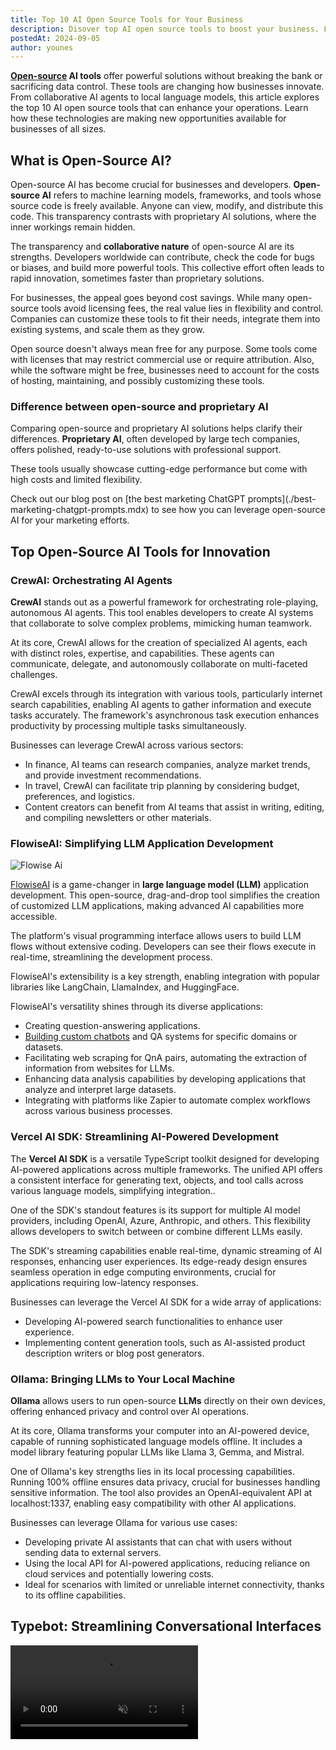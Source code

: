 ```yaml
---
title: Top 10 AI Open Source Tools for Your Business
description: Disover top AI open source tools to boost your business. Learn how these innovative solutions can enhance operations, save costs, and drive growth. Explore now!
postedAt: 2024-09-05
author: younes
---
```


**[Open-source](./open-source-chatbots.mdx) AI tools** offer powerful solutions without breaking the bank or sacrificing data control. These tools are changing how businesses innovate. From collaborative AI agents to local language models, this article explores the top 10 AI open source tools that can enhance your operations. Learn how these technologies are making new opportunities available for businesses of all sizes.

## What is Open-Source AI?

Open-source AI has become crucial for businesses and developers. **Open-source AI** refers to machine learning models, frameworks, and tools whose source code is freely available. Anyone can view, modify, and distribute this code. This transparency contrasts with proprietary AI solutions, where the inner workings remain hidden.

The transparency and **collaborative nature** of open-source AI are its strengths. Developers worldwide can contribute, check the code for bugs or biases, and build more powerful tools. This collective effort often leads to rapid innovation, sometimes faster than proprietary solutions.

For businesses, the appeal goes beyond cost savings. While many open-source tools avoid licensing fees, the real value lies in flexibility and control. Companies can customize these tools to fit their needs, integrate them into existing systems, and scale them as they grow.

<Info>
  Open source doesn't always mean free for any purpose. Some tools come with
  licenses that may restrict commercial use or require attribution. Also, while
  the software might be free, businesses need to account for the costs of
  hosting, maintaining, and possibly customizing these tools.
</Info>

### Difference between open-source and proprietary AI

Comparing open-source and proprietary AI solutions helps clarify their differences. **Proprietary AI**, often developed by large tech companies, offers polished, ready-to-use solutions with professional support.

These tools usually showcase cutting-edge performance but come with high costs and limited flexibility.

<Info>
  Check out our blog post on [the best marketing ChatGPT
  prompts](./best-marketing-chatgpt-prompts.mdx) to see how
  you can leverage open-source AI for your marketing efforts.
</Info>

## Top Open-Source AI Tools for Innovation

### CrewAI: Orchestrating AI Agents

<Youtube id="q6QLGS306d0" />

**CrewAI** stands out as a powerful framework for orchestrating role-playing, autonomous AI agents. This tool enables developers to create AI systems that collaborate to solve complex problems, mimicking human teamwork.

At its core, CrewAI allows for the creation of specialized AI agents, each with distinct roles, expertise, and capabilities. These agents can communicate, delegate, and autonomously collaborate on multi-faceted challenges.

CrewAI excels through its integration with various tools, particularly internet search capabilities, enabling AI agents to gather information and execute tasks accurately. The framework's asynchronous task execution enhances productivity by processing multiple tasks simultaneously.

Businesses can leverage CrewAI across various sectors:

- In finance, AI teams can research companies, analyze market trends, and provide investment recommendations.
- In travel, CrewAI can facilitate trip planning by considering budget, preferences, and logistics.
- Content creators can benefit from AI teams that assist in writing, editing, and compiling newsletters or other materials.

### FlowiseAI: Simplifying LLM Application Development

![Flowise Ai](/blog-assets/ai-open-source-tools/flowise-ai.jpg)

[FlowiseAI](./flowise-alternatives.mdx) is a game-changer in **large language model (LLM)** application development.
This open-source, drag-and-drop tool simplifies the creation of customized LLM applications,
making advanced AI capabilities more accessible.

The platform's visual programming interface allows users to build LLM flows without extensive coding. Developers can see their flows execute in real-time, streamlining the development process.

FlowiseAI's extensibility is a key strength, enabling integration with popular libraries like LangChain, LlamaIndex, and HuggingFace.

FlowiseAI's versatility shines through its diverse applications:

- Creating question-answering applications.
- [Building custom chatbots](./build-ai-chatbot-with-custom-knowledge-base.mdx) and QA systems for specific domains or datasets.
- Facilitating web scraping for QnA pairs, automating the extraction of information from websites for LLMs.
- Enhancing data analysis capabilities by developing applications that analyze and interpret large datasets.
- Integrating with platforms like Zapier to automate complex workflows across various business processes.

### Vercel AI SDK: Streamlining AI-Powered Development

The **Vercel AI SDK** is a versatile TypeScript toolkit designed for developing AI-powered applications across multiple frameworks. The unified API offers a consistent interface for generating text, objects, and tool calls across various language models, simplifying integration..

One of the SDK's standout features is its support for multiple AI model providers, including OpenAI, Azure, Anthropic, and others. This flexibility allows developers to switch between or combine different LLMs easily.

The SDK's streaming capabilities enable real-time, dynamic streaming of AI responses, enhancing user experiences. Its edge-ready design ensures seamless operation in edge computing environments, crucial for applications requiring low-latency responses.

Businesses can leverage the Vercel AI SDK for a wide array of applications:

- Developing AI-powered search functionalities to enhance user experience.
- Implementing content generation tools, such as AI-assisted product description writers or blog post generators.

### Ollama: Bringing LLMs to Your Local Machine

<Youtube id="Ox8hhpgrUi0" />

**Ollama** allows users to run open-source **LLMs** directly on their own devices, offering enhanced privacy and control over AI operations.

At its core, Ollama transforms your computer into an AI-powered device, capable of running sophisticated language models offline. It includes a model library featuring popular LLMs like Llama 3, Gemma, and Mistral.

One of Ollama's key strengths lies in its local processing capabilities. Running 100% offline ensures data privacy, crucial for businesses handling sensitive information. The tool also provides an OpenAI-equivalent API at localhost:1337, enabling easy compatibility with other AI applications.

Businesses can leverage Ollama for various use cases:

- Developing private AI assistants that can chat with users without sending data to external servers.
- Using the local API for AI-powered applications, reducing reliance on cloud services and potentially lowering costs.
- Ideal for scenarios with limited or unreliable internet connectivity, thanks to its offline capabilities.

## Typebot: Streamlining Conversational Interfaces

<video autoPlay muted src="/blog-assets/typebot-demo.mp4" />

Typebot is an open-source tool that empowers businesses to create engaging chatbots
and conversational forms without coding. This versatile platform offers a visual
builder that makes it easy to design complex conversation flows, integrate with various
tools, and deploy across multiple channels.

Key features of Typebot include:

1. User-friendly interface: The drag-and-drop builder allows for intuitive creation of conversational flows.
2. Customization options: Businesses can tailor the look and feel of their chatbots to match their brand identity.
3. Integration capabilities: Typebot connects seamlessly with popular tools like Google Sheets, Zapier, and various CRM systems.
4. Multi-platform deployment: Chatbots can be embedded on websites, shared via links, or integrated into messaging platforms.
5. Analytics and optimization: Built-in analytics help businesses track performance and refine their conversational strategies.

Typebot's open-source nature means businesses can host it on their own servers, ensuring data privacy and control.

<Cta />

### FLUX.1: Advancing Text-to-Image Generation

![FLUX.1 examples](/blog-assets/ai-open-source-tools/flux-1.jpg)

**FLUX.1**, developed by Black Forest Labs, is a cutting-edge text-to-image AI model.
It offers high-quality outputs and diverse capabilities, making it a valuable tool
for businesses in creative industries.

One of **FLUX.1**'s standout features is its superior text rendering ability. Unlike many AI models that struggle with generating legible text within images, FLUX.1 excels.

FLUX.1 isn't limited to just creating new images from text prompts. It also offers image-to-image transformation capabilities, allowing users to modify existing images based on text instructions. This versatility makes it a powerful tool for a wide range of visual content creation tasks.

Businesses in graphic design, digital art, and marketing can leverage FLUX.1 for various applications. It's especially useful for:

- Creating posters, book covers, logos, and other design elements requiring a blend of visual and textual components.
- Generating mockups and concept designs for product visualization, streamlining the product development process.

### Typesense: Revolutionizing Search Functionality

![Typesense](/blog-assets/ai-open-source-tools/typesense.jpg)

**Typesense** is a powerful, open-source search engine designed to deliver fast,
instant search experiences while prioritizing developer productivity. Its typo-tolerant
nature sets it apart, making it an ideal solution for businesses looking to enhance
their search capabilities.

At its core, Typesense excels in powering search-as-you-type autocomplete and search results pages with built-in typo tolerance.

One of Typesense's key strengths lies in its geo-search functionality. This feature enables businesses to implement location-based search capabilities, crucial for applications in sectors like [real estate](./real-estate-ai-chatbot.mdx), local services, or retail.

Additionally, Typesense offers vector search capabilities, opening up possibilities for similarity-based searches and semantic matching.

### Jan.ai: Your Personal AI Powerhouse

![Jan.ai](/blog-assets/ai-open-source-tools/jan-ai.jpg)

**Jan.ai** offers a significant step towards democratizing AI technology, providing an open-source, self-hosted alternative to proprietary AI platforms. This tool transforms your computer into an AI-powered device, capable of running large language models locally.

At the heart of Jan.ai is its commitment to privacy and user control. Running 100% offline ensures that all data and processing remain on the user's device, addressing concerns about data privacy and security.

### Perplexica: Redefining AI-Powered Search

![Perplexica](/blog-assets/ai-open-source-tools/perplexica.jpg)

**Perplexica** is an innovative, open-source AI-powered search engine providing deep
and accurate search results. By leveraging advanced machine learning algorithms and
large language models, Perplexica offers a refined and privacy-conscious alternative
to traditional search engines.

One of Perplexica's key strengths lies in its ability to understand user questions and provide contextually aware results. This goes beyond simple keyword matching, allowing for more nuanced and relevant outcomes.

The engine offers six focus modes, including specialized searches for YouTube, Wolfram Alpha, Reddit, and academic content, as well as a writing assistant mode.

Perplexica's **Copilot mode** represents a significant advancement in search technology. This feature searches top matches to find relevant web sources, providing users with more comprehensive and accurate results.

### OpenAI Whisper: Mastering Speech Recognition

![Whisper Github](/blog-assets/ai-open-source-tools/whisper-github.jpg)

**OpenAI Whisper** represents a significant advancement in automatic speech recognition
(ASR) technology. This deep learning model, based on a Transformer architecture,
was trained on 680,000 hours of multilingual, multitask data.

Want to train AIs on your own data? [Check our guide](./train-chatbot-on-your-own-data.mdx)

Whisper’s standout feature is its multilingual capability, supporting transcription and translation in nearly 100 languages. This makes it invaluable for businesses operating in global markets or dealing with multilingual content. The model's ability to handle various acoustic conditions and accents further enhances its versatility.

One of Whisper's key strengths lies in its adaptability. While it performs exceptionally well out-of-the-box, it can also be fine-tuned for specific domains or languages, allowing businesses to optimize its performance for their particular needs. The model’s high transcription accuracy across diverse audio datasets makes it reliable for a broad range of applications.

Businesses can leverage OpenAI Whisper for numerous practical applications:

- In content creation, generating accurate subtitles for videos in multiple languages, enhancing accessibility and expanding audience reach.
- In customer service, transcribing and analyzing customer calls in real-time, providing valuable insights for improving service quality.

## Scale Your Business with Open-Source AI Tools

Integrating **open-source AI tools** into your operations can transform your business, offering powerful capabilities at a fraction of the cost of proprietary solutions. However, successful implementation requires a strategic approach and careful planning.

### Assess Your Needs and Capabilities

Conduct a thorough assessment of your business needs and current technological capabilities. Identify areas where AI could provide the most significant impact. For instance, improve customer service with **OpenAI Whisper**, enhance product development with **FLUX.1**, or streamline data analysis using **Perplexica**.

Consider your team's technical expertise and available resources for implementation and maintenance. Tools like **FlowiseAI** offer user-friendly interfaces for team members with limited coding experience. Others, such as **CrewAI**, may require more advanced programming skills to fully leverage their capabilities.

### Invest in Training and Skill Development

The success of your AI initiatives depends on your team's skills and knowledge. Invest in training programs to help staff understand AI fundamentals and the specific open-source tools you're implementing.

Encourage your team to engage with the communities around these tools. Participating in forums and contributing to projects can provide valuable insights and keep your team updated on the latest developments.

### Establish a Robust Data Strategy

Many AI tools, including **Ollama** and **Vercel AI SDK**, rely on high-quality data to function effectively. Develop a comprehensive data strategy that addresses data collection, storage, preprocessing, and governance. Ensure compliance with relevant regulations and prioritize data security and privacy.

Set up data pipelines that efficiently feed into your AI tools. This might involve:

- Automated data collection processes.
- Establishing data cleaning protocols.
- Integrating data from various sources into a centralized repository.

### Monitor Performance and Iterate

Continuously monitor the performance and impact of your AI tools. Establish key performance indicators (KPIs) that align with your business goals. Regularly assess how the AI tools contribute to these metrics.

Be prepared to iterate on your implementations. Gather data and insights to fine-tune models, adjust workflows, or switch to different tools that better suit your evolving needs.

### Foster a Culture of Innovation

Encourage experimentation and innovation among your team members. Create an environment where employees feel empowered to propose new ideas for leveraging AI tools and are supported in testing these ideas.

The journey of scaling your business with open-source AI tools is one of continuous learning and adaptation. By carefully selecting and implementing these powerful technologies, businesses can unlock new levels of efficiency, innovation, and competitive advantage.

<Cta highlight="default" />
